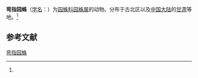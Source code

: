 {{Speciesbox
| name = 弯指园蛛
| status = 
| status_system = 
| image = Araneus triguttatus.jpg
| genus = Araneus
| species = triguttatus
| authority = (Fabricius, 1775)<ref name='id13551'>{{cite web| url =http://www.bioinfo.cn/db05/BjdwSpecies.php?action=view&id=13551| title =弯指园蛛| work =《中国动物物种编目数据库》| publisher =中国科学院微生物研究所| author =中国科学院动物研究所| accessdate =2009-04-28| deadurl =yes| archiveurl =https://web.archive.org/web/20160305022655/http://www.bioinfo.cn/db05/BjdwSpecies.php?action=view&id=13551| archivedate =2016-03-05}}</ref>
}}

'''弯指园蛛'''（[[学名|学名]]：{{lang|la|''Araneus triguttatus''}}）为[[园蛛科|园蛛科]][[园蛛属|园蛛属]]的动物。分布于古北区以及[[中国大陆|中国大陆]]的[[甘肃|甘肃]]等地。<ref name='id13551'/>

== 参考文献 ==
{{reflist}}

{{Wikispecies|Araneus triguttatus}}
{{Taxonbar|from=Q148001}}

[[Category:园蛛属|弯指园蛛]]


{{蜘蛛小作品}}